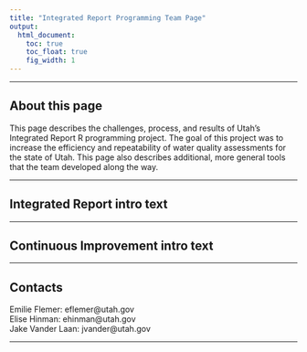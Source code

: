 ```yaml
---
title: "Integrated Report Programming Team Page"
output:
  html_document:
    toc: true  
    toc_float: true
    fig_width: 1
---
```


----

## About this page
This page describes the challenges, process, and results of Utah's Integrated Report R programming project. The goal of this project was to increase the efficiency and repeatability of water quality assessments for the state of Utah. This page also 
describes additional, more general tools that the team developed along the way.

----

## Integrated Report intro text

----



## Continuous Improvement intro text



----



## Contacts
Emilie Flemer: eflemer@utah.gov  
Elise Hinman: ehinman@utah.gov  
Jake Vander Laan: jvander@utah.gov  

----



